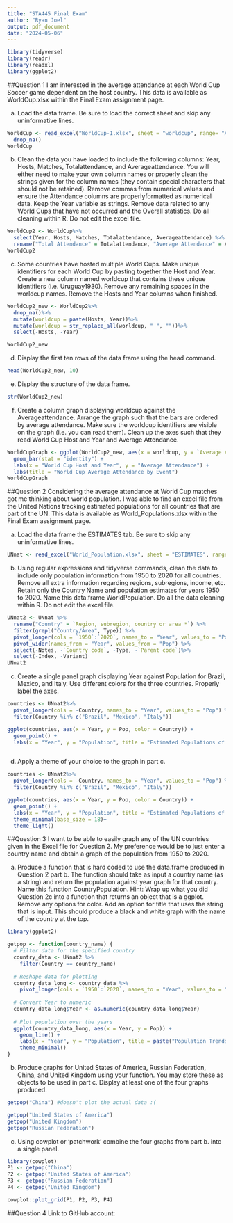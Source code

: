 ---
title: "STA445 Final Exam"
author: "Ryan Joel"
output: pdf_document
date: "2024-05-06"
---
```{r, warning=FALSE}
library(tidyverse)
library(readr)
library(readxl)
library(ggplot2)
```
##Question 1
I am interested in the average attendance at each World Cup Soccer game dependent on the host country.
This data is available as WorldCup.xlsx within the Final Exam assignment page.

a. Load the data frame. Be sure to load the correct sheet and skip any uninformative lines.
```{r}
WorldCup <- read_excel("WorldCup-1.xlsx", sheet = "worldcup", range= "A3:I29", na = c('na'))%>%
  drop_na()
WorldCup
```


b. Clean the data you have loaded to include the following columns: Year, Hosts, Matches,
Totalattendance, and Averageattendance. You will either need to make your own column names
or properly clean the strings given for the column names (they contain special characters that should not be retained). Remove commas from numerical values and ensure the Attendance columns are properlyformatted as numerical data. Keep the Year variable as strings. Remove data related to any World Cups that have not occurred and the Overall statistics. Do all cleaning within R. Do not edit the excel file.
```{r}
WorldCup2 <- WorldCup%>%
  select(Year, Hosts, Matches, Totalattendance, Averageattendance) %>%
  rename("Total Attendance" = Totalattendance, "Average Attendance" = Averageattendance)
WorldCup2
```


c. Some countries have hosted multiple World Cups. Make unique identifiers for each World Cup by pasting together the Host and Year. Create a new column named worldcup that contains these unique identifiers (i.e. Uruguay1930). Remove any remaining spaces in the worldcup names. Remove the Hosts and Year columns when finished.
```{r}
WorldCup2_new <- WorldCup2%>%
  drop_na()%>%
  mutate(worldcup = paste(Hosts, Year))%>%
  mutate(worldcup = str_replace_all(worldcup, " ", ""))%>%
  select(-Hosts, -Year)

WorldCup2_new
```


d. Display the first ten rows of the data frame using the head command.
```{r}
head(WorldCup2_new, 10)
```


e. Display the structure of the data frame.
```{r}
str(WorldCup2_new)
```


f. Create a column graph displaying worldcup against the Averageattendance. Arrange the graph such that the bars are ordered by average attendance. Make sure the worldcup identifiers are visible on the graph (i.e. you can read them). Clean up the axes such that they read World Cup Host and Year and Average Attendance.
```{r}

WorldCupGraph <- ggplot(WorldCup2_new, aes(x = worldcup, y = `Average Attendance`, fill = worldcup)) +
  geom_bar(stat = "identity") +
  labs(x = "World Cup Host and Year", y = "Average Attendance") +
  labs(title = "World Cup Average Attendance by Event")
WorldCupGraph

```
##Question 2
Considering the average attendance at World Cup matches got me thinking about world population. I was able to find an excel file from the United Nations tracking estimated populations for all countries that are part of the UN. This data is available as World_Populations.xlsx within the Final Exam assignment page.

a. Load the data frame the ESTIMATES tab. Be sure to skip any uninformative lines.
```{r, message=FALSE}
UNnat <- read_excel("World_Population.xlsx", sheet = "ESTIMATES", range= "A17:BZ306")
```


b. Using regular expressions and tidyverse commands, clean the data to include only population information from 1950 to 2020 for all countries. Remove all extra information regarding regions, subregions, income, etc. Retain only the Country Name and population estimates for years 1950 to 2020. Name this data.frame WorldPopulation. Do all the data cleaning within R. Do not edit the excel file.
```{r}
  
UNnat2 <- UNnat %>%
  rename("Country" = `Region, subregion, country or area *`) %>%
  filter(grepl("Country/Area", Type)) %>%
  pivot_longer(cols = `1950`:`2020`, names_to = "Year", values_to = "Pop") %>% 
  pivot_wider(names_from = "Year", values_from = "Pop") %>%
  select(-Notes, -`Country code`, -Type, -`Parent code`)%>%
  select(-Index, -Variant)
UNnat2
```


c. Create a single panel graph displaying Year against Population for Brazil, Mexico, and Italy. Use different colors for the three countries. Properly label the axes.
```{r}

countries <- UNnat2%>%
  pivot_longer(cols = -Country, names_to = "Year", values_to = "Pop") %>%
  filter(Country %in% c("Brazil", "Mexico", "Italy"))

ggplot(countries, aes(x = Year, y = Pop, color = Country)) +
  geom_point() +
  labs(x = "Year", y = "Population", title = "Estimated Populations of Countries by Year")



```

d. Apply a theme of your choice to the graph in part c.
```{r}
countries <- UNnat2%>%
  pivot_longer(cols = -Country, names_to = "Year", values_to = "Pop") %>%
  filter(Country %in% c("Brazil", "Mexico", "Italy"))

ggplot(countries, aes(x = Year, y = Pop, color = Country)) +
  geom_point() +
  labs(x = "Year", y = "Population", title = "Estimated Populations of Countries by Year")+
  theme_minimal(base_size = 18)+
  theme_light()
```

##Question 3
I want to be able to easily graph any of the UN countries given in the Excel file for Question 2. My preference would be to just enter a country name and obtain a graph of the population from 1950 to 2020.

a. Produce a function that is hard coded to use the data.frame produced in Question 2 part b. The function should take as input a country name (as a string) and return the population against year graph for that country. Name this function CountryPopulation.
Hint: Wrap up what you did Question 2c into a function that returns an object that is a ggplot. Remove any options for color. Add an option for title that uses the string that is input. This should produce a black and white graph with the name of the country at the top.
```{r}

library(ggplot2)

getpop <- function(country_name) {
  # Filter data for the specified country
  country_data <- UNnat2 %>%
    filter(Country == country_name)
  
  # Reshape data for plotting
  country_data_long <- country_data %>%
    pivot_longer(cols = `1950`:`2020`, names_to = "Year", values_to = "Pop")
  
  # Convert Year to numeric
  country_data_long$Year <- as.numeric(country_data_long$Year)
  
  # Plot population over the years
  ggplot(country_data_long, aes(x = Year, y = Pop)) +
    geom_line() +
    labs(x = "Year", y = "Population", title = paste("Population Trends for", country_name)) +
    theme_minimal()
}


```


b. Produce graphs for United States of America, Russian Federation, China, and United Kingdom
using your function. You may store these as objects to be used in part c. Display at least one of the four graphs produced.
```{r}
getpop("China") #doesn't plot the actual data :(
```

```{r, include=FALSE}
getpop("United States of America")
getpop("United Kingdom")
getpop("Russian Federation")
```

c. Using cowplot or ‘patchwork’ combine the four graphs from part b. into a single panel.
```{r}
library(cowplot)
P1 <- getpop("China")
P2 <- getpop("United States of America")
P3 <- getpop("Russian Federation")
P4 <- getpop("United Kingdom")

cowplot::plot_grid(P1, P2, P3, P4)
```

##Question 4
Link to GitHub account: 

